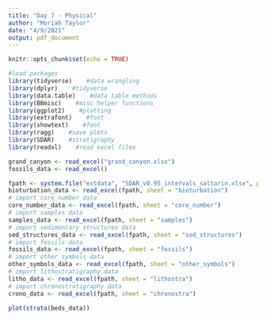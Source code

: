 ```yaml
---
title: "Day 7 - Physical"
author: "Moriah Taylor"
date: "4/9/2021"
output: pdf_document
---
```


```r
knitr::opts_chunk$set(echo = TRUE)
```

```r
#load packages
library(tidyverse)    #data wrangling
library(dplyr)    #tidyverse
library(data.table)    #data table methods
library(BBmisc)    #misc helper functions
library(ggplot2)    #plotting
library(extrafont)    #font
library(showtext)    #font
library(ragg)    #save plots
library(SDAR)    #stratigraphy
library(readxl)    #read excel files
```

```r
grand_canyon <- read_excel("grand_canyon.xlsx")
fossils_data <- read_excel()


```

```r
fpath <- system.file("extdata", "SDAR_v0.95_intervals_saltarin.xlsx", package = "SDAR")
bioturbation_data <- read_excel(fpath, sheet = "bioturbation")
# import core_number data
core_number_data <- read_excel(fpath, sheet = "core_number")
# import samples data
samples_data <- read_excel(fpath, sheet = "samples")
# import sedimentary structures data
sed_structures_data <- read_excel(fpath, sheet = "sed_structures")
# import fossils data
fossils_data <- read_excel(fpath, sheet = "fossils")
# import other symbols data
other_symbols_data <- read_excel(fpath, sheet = "other_symbols")
# import lithostratigraphy data
litho_data <- read_excel(fpath, sheet = "lithostra")
# import chronostratigraphy data
crono_data <- read_excel(fpath, sheet = "chronostra")
```

```r
plot(strata(beds_data))
```

